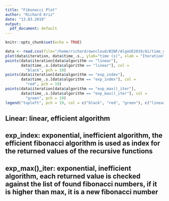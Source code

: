 ```yaml
---
title: "Fibonacci Plot"
author: "Richard Kriz"
date: "13.03.2019"
output:
  pdf_document: default
---
```


```r
knitr::opts_chunk$set(echo = TRUE)
```

```r
data <- read.csv(file="/home/richard/owncloud/BINF/AlgoUE2019/A1/time_outputs.csv", header = TRUE, sep = ",")
plot(data$iteration, data$time_.s., ylab="time (s)", xlab = "Iteration")
points(data$iteration[data$algorithm == "linear"],
       data$time_.s.[data$algorithm == "linear"], col =
         "black", pch = 19)
points(data$iteration[data$algorithm == "exp_index"],
       data$time_.s.[data$algorithm == "exp_index"], col =
         "red", pch = 19)
points(data$iteration[data$algorithm == "exp_max()_iter"],
       data$time_.s.[data$algorithm == "exp_max()_iter"], col =
         "green", pch = 19)
legend("topleft", pch = 19, col = c("black", "red", "green"), c("linear", "exp_index", "exp_max()_iter"))
```

## Linear: linear, efficient algorithm
## exp_index: exponential, inefficient algorithm, the efficient fibonacci algorithm is used as index for the returned values of the recursive functions
## exp_max()_iter: exponential, inefficient algorithm, each returned value is checked against the list of found fibonacci numbers, if it is higher than max, it is a new fibonacci number